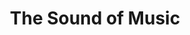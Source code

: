 ---
title: "The Sound of Music"
subtitle: ""
creator: ""
categories: ["vhs-left"]
featuredImage: "../src/assets/images/item/vhs-left/DSC02852-5.png"
views: ["../src/assets/images/item/vhs-left/DSC02852-5.png"]
nextItem: []
---